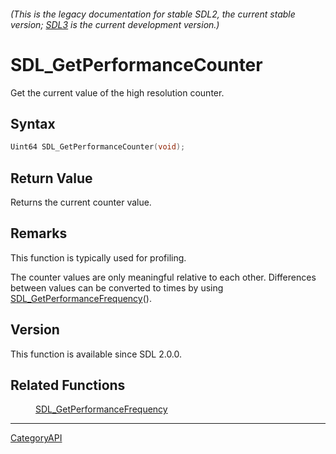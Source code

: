 ====== (This is the legacy documentation for stable SDL2, the current stable version; [https://wiki.libsdl.org/SDL3/ SDL3] is the current development version.) ======
= SDL_GetPerformanceCounter =

Get the current value of the high resolution counter.

== Syntax ==

<syntaxhighlight lang='c'>
Uint64 SDL_GetPerformanceCounter(void);
</syntaxhighlight>

== Return Value ==

Returns the current counter value.

== Remarks ==

This function is typically used for profiling.

The counter values are only meaningful relative to each other. Differences
between values can be converted to times by using
[[SDL_GetPerformanceFrequency]]().

== Version ==

This function is available since SDL 2.0.0.

== Related Functions ==

:[[SDL_GetPerformanceFrequency]]

----
[[CategoryAPI]]


